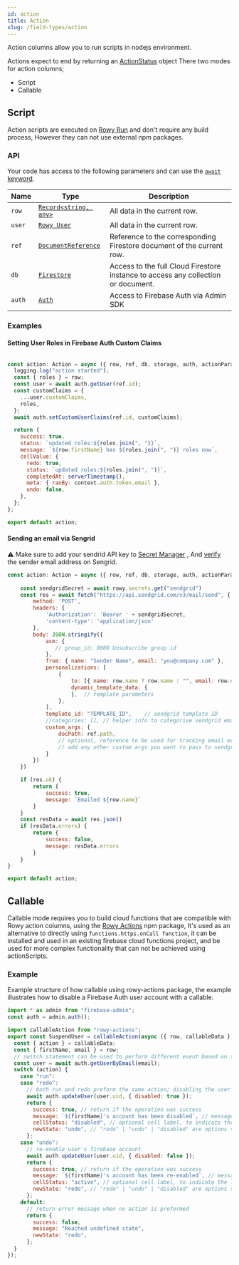 ```yaml
---
id: action
title: Action
slug: /field-types/action
---
```


Action columns allow you to run scripts in nodejs environment.

Actions expect to end by returning an [ActionStatus](/reference/action-status) object
There two modes for action columns;


- Script
- Callable

## Script

Action scripts are executed on [Rowy Run](../rowy-run) and don't require any
build process, However they can not use external npm packages.

### API

Your code has access to the following parameters and can use the
[`await` keyword](https://developer.mozilla.org/en-US/docs/Web/JavaScript/Reference/Operators/await).

| Name   | Type                                                                                                        | Description                                                                       |
| ------ | ----------------------------------------------------------------------------------------------------------- | --------------------------------------------------------------------------------- |
| `row`  | [`Record<string, any>`](https://www.typescriptlang.org/docs/handbook/utility-types.html#recordkeystype)     | All data in the current row.                                                      |
| `user` | [`Rowy User`](/reference/rowy-user)                                                                          | All data in the current row.                                                      |
| `ref`  | [`DocumentReference`](https://firebase.google.com/docs/reference/node/firebase.firestore.DocumentReference) | Reference to the corresponding Firestore document of the current row.             |
| `db`   | [`Firestore`](https://firebase.google.com/docs/reference/node/firebase.firestore.Firestore)                 | Access to the full Cloud Firestore instance to access any collection or document. |
| `auth` | [`Auth`](https://firebase.google.com/docs/reference/admin/node/admin.auth.Auth-1)                           | Access to Firebase Auth via Admin SDK                                             |


### Examples

#### Setting User Roles in Firebase Auth Custom Claims

```javascript

const action: Action = async ({ row, ref, db, storage, auth, actionParams, user, logging }) => {
  logging.log("action started");
  const { roles } = row;
  const user = await auth.getUser(ref.id);
  const customClaims = {
    ...user.customClaims,
    roles,
  };
  await auth.setCustomUserClaims(ref.id, customClaims);

  return {
    success: true,
    status: `updated roles:${roles.join(", ")}`,
    message: `${row.firstName} has ${roles.join(", ")} roles now`,
    cellValue: {
      redo: true,
      status: `updated roles:${roles.join(", ")}`,
      completedAt: serverTimestamp(),
      meta: { ranBy: context.auth.token.email },
      undo: false,
    },
  };
};

export default action;
```


#### Sending an email via Sengrid
⚠️ Make sure to add your sendrid API key to [Secret Manager](https://console.cloud.google.com/security/secret-manager/) ,
And [verify](https://docs.sendgrid.com/for-developers/sending-email/sender-identity) the sender email address on Sengrid.
```javascript
const action: Action = async ({ row, ref, db, storage, auth, actionParams, user }) => {
    
    const sendgridSecret = await rowy.secrets.get("sendgrid")
    const res = await fetch("https://api.sendgrid.com/v3/mail/send", {
        method: 'POST',
        headers: {
            'Authorization': 'Bearer ' + sendgridSecret,
            'content-type': 'application/json'
        },
        body: JSON.stringify({
            asm: {
               // group_id: 0000 Unsubscribe group id
            },
            from: { name: "Sender Name", email: "you@company.com" },
            personalizations: [
                {
                    to: [{ name: row.name ? row.name : "", email: row.email }],  // recipient
                    dynamic_template_data: {
                    },  // template parameters
                },
            ],
            template_id: "TEMPLATE_ID",    // sendgrid template ID
            //categories: [], // helper info to categorise sendgrid emails
            custom_args: {
                docPath: ref.path,
                // optional, reference to be used for tracking email events
                // add any other custom args you want to pass to sendgrid events here
            }
        })
    })

    if (res.ok) {
        return {
            success: true,
            message: `Emailed ${row.name}`
        }
    }
    const resData = await res.json()
    if (resData.errors) {
        return {
            success: false,
            message: resData.errors
        }
    }
}

export default action;
```


## Callable

Callable mode requires you to build cloud functions that are compatible with
Rowy action columns, using the
[Rowy Actions](https://www.npmjs.com/package/rowy-actions) npm package, It's
used as an alternative to directly using `functions.https.onCall function`, it
can be installed and used in an existing firebase cloud functions project, and
be used for more complex functionality that can not be achieved using
actionScripts.

### Example

Example structure of how callable using rowy-actions package, the example
illustrates how to disable a Firebase Auth user account with a callable.

```javascript
import * as admin from "firebase-admin";
const auth = admin.auth();

import callableAction from "rowy-actions";
export const SuspendUser = callableAction(async ({ row, callableData }) => {
  const { action } = callableData;
  const { firstName, email } = row;
  // switch statement can be used to perform different event based on the state of the action cell
  const user = await auth.getUserByEmail(email);
  switch (action) {
    case "run":
    case "redo":
      // both run and redo preform the same action; disabling the user's account from firebase auth
      await auth.updateUser(user.uid, { disabled: true });
      return {
        success: true, // return if the operation was success
        message: `${firstName}'s account has been disabled`, // message shown in snackbar on the rowy ui after the completion of action
        cellStatus: "disabled", // optional cell label, to indicate the latest state of the cell/row
        newState: "undo", // "redo" | "undo" | "disabled" are options set the behavior of action button next time it runs
      };
    case "undo":
      // re-enable user's firebase account
      await auth.updateUser(user.uid, { disabled: false });
      return {
        success: true, // return if the operation was success
        message: `${firstName}'s account has been re-enabled`, // message shown in snackbar on the rowy ui after the completion of action
        cellStatus: "active", // optional cell label, to indicate the latest state of the cell/row
        newState: "redo", // "redo" | "undo" | "disabled" are options set the behavior of action button next time it runs
      };
    default:
      // return error message when no action is preformed
      return {
        success: false,
        message: "Reached undefined state",
        newState: "redo",
      };
  }
});
```
